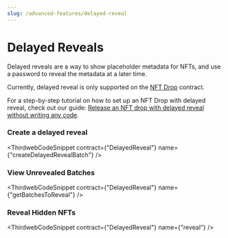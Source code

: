 ```yaml
---
slug: /advanced-features/delayed-reveal
---
```



# Delayed Reveals

Delayed reveals are a way to show placeholder metadata for NFTs, and use a password to reveal the metadata at a later time.

Currently, delayed reveal is only supported on the [NFT Drop](/pre-built-contracts/nft-drop) contract.

For a step-by-step tutorial on how to set up an NFT Drop with delayed reveal, check out our guide: [Release an NFT drop with delayed reveal without writing any code](/guides/nft-drop-with-delayed-reveal).

### Create a delayed reveal

<ThirdwebCodeSnippet
  contract={"DelayedReveal"}
  name={"createDelayedRevealBatch"}
/>

### View Unrevealed Batches

<ThirdwebCodeSnippet contract={"DelayedReveal"} name={"getBatchesToReveal"} />

### Reveal Hidden NFTs

<ThirdwebCodeSnippet contract={"DelayedReveal"} name={"reveal"} />
